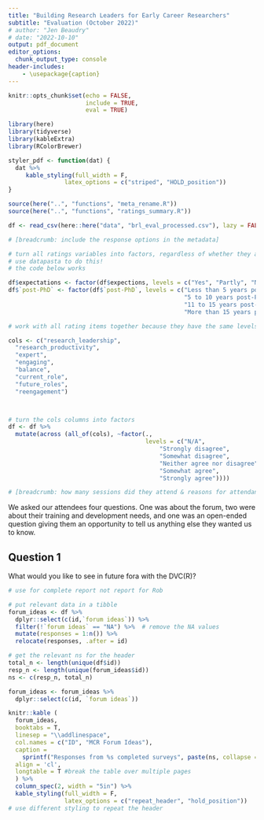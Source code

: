 ```yaml
---
title: "Building Research Leaders for Early Career Researchers"
subtitle: "Evaluation (October 2022)"
# author: "Jen Beaudry"
# date: "2022-10-10"
output: pdf_document
editor_options: 
  chunk_output_type: console
header-includes:
    - \usepackage{caption}
---
```


```r

knitr::opts_chunk$set(echo = FALSE,
                      include = TRUE, 
                      eval = TRUE)

```

```r

library(here)
library(tidyverse)
library(kableExtra)
library(RColorBrewer)

```

```r

styler_pdf <- function(dat) {
  dat %>%
     kable_styling(full_width = F, 
                latex_options = c("striped", "HOLD_position"))
}

source(here("..", "functions", "meta_rename.R"))
source(here("..", "functions", "ratings_summary.R"))

```

```r

df <- read_csv(here::here("data", "brl_eval_processed.csv"), lazy = FALSE)

```

```r

# [breadcrumb: include the response options in the metadata]

# turn all ratings variables into factors, regardless of whether they are from the mentee or mentor files
# use datapasta to do this!
# the code below works

df$expectations <- factor(df$expections, levels = c("Yes", "Partly", "No"))
df$`post-PhD` <- factor(df$`post-PhD`, levels = c("Less than 5 years post-PhD", 
                                                  "5 to 10 years post-PhD", 
                                                  "11 to 15 years post-PhD", 
                                                  "More than 15 years post-PhD"))

# work with all rating items together because they have the same levels

cols <- c("research_leadership",
  "research_productivity",
  "expert",
  "engaging",
  "balance",
  "current_role",
  "future_roles",
  "reengagement")



# turn the cols columns into factors
df <- df %>% 
  mutate(across (all_of(cols), ~factor(., 
                                       levels = c("N/A", 
                                           "Strongly disagree",
                                           "Somewhat disagree",
                                           "Neither agree nor disagree",
                                           "Somewhat agree",
                                           "Strongly agree"))))

```


```r

# [breadcrumb: how many sessions did they attend & reasons for attendance?]

```

We asked our attendees four questions. One was about the forum, two were about
their training and development needs, and one was an open-ended question giving 
them an opportunity to tell us anything else they wanted us to know. 

\captionsetup[table]{labelformat=empty}

## Question 1
What would you like to see in future fora with the DVC(R)?

```r

# use for complete report not report for Rob

# put relevant data in a tibble
forum_ideas <- df %>% 
  dplyr::select(c(id,`forum ideas`)) %>% 
  filter(!`forum ideas` == "NA") %>%  # remove the NA values
  mutate(responses = 1:n()) %>% 
  relocate(responses, .after = id)

# get the relevant ns for the header
total_n <- length(unique(df$id))
resp_n <- length(unique(forum_ideas$id))
ns <- c(resp_n, total_n) 

forum_ideas <- forum_ideas %>% 
  dplyr::select(c(id, `forum ideas`))

knitr::kable (
  forum_ideas,
  booktabs = T,
  linesep = "\\addlinespace",
  col.names = c("ID", "MCR Forum Ideas"),
  caption =
    sprintf("Responses from %s completed surveys", paste(ns, collapse = " people from ")),
  align = 'cl', 
  longtable = T #break the table over multiple pages
  ) %>%
  column_spec(2, width = "5in") %>% 
  kable_styling(full_width = F, 
                latex_options = c("repeat_header", "hold_position")) 
# use different styling to repeat the header


```






